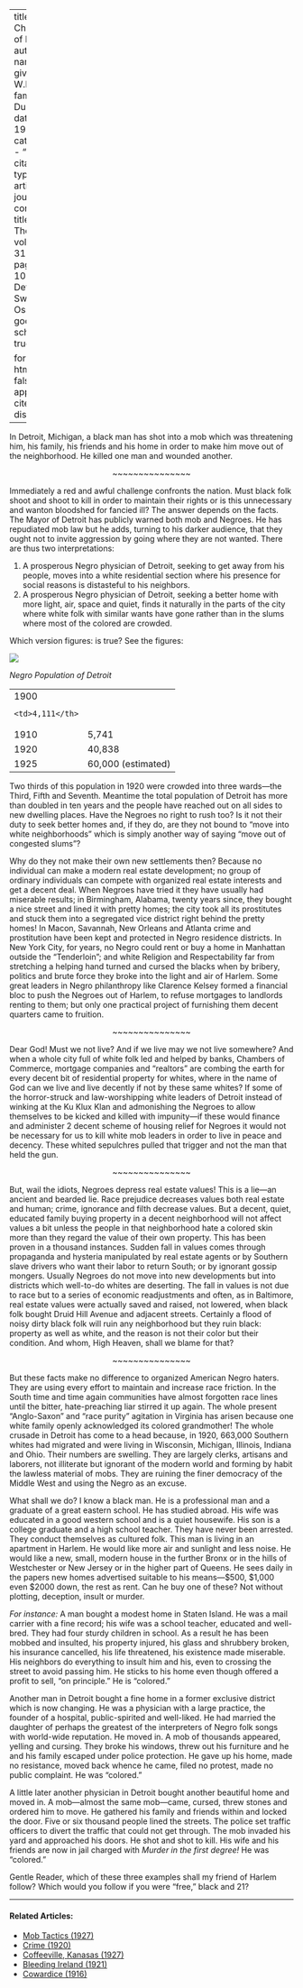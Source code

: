 
---
title: 'The Challenge of Detroit'
author:
  - name:
      given: W.E.B.
      family: Du Bois
date: May 1925
categories: 
  - ""
citation: 
  type: article-journal
  container-title: The Crisis
  volume: 31
  issue: 1
  page: 7-10
index:  Detroit | Sweet, Ossian
google-scholar: true

format:
  html:
    toc: false
    appendix-cite-as: display
---


In Detroit, Michigan, a black man has shot into a mob which was threatening him, his family, his friends and his home in order to make him move out of the neighborhood. He killed one man and wounded another.

<p style="text-align:center"> ~~~~~~~~~~~~~~~ </p>

Immediately a red and awful challenge confronts the nation. Must black folk shoot and shoot to kill in order to maintain their rights or is this unnecessary and wanton bloodshed for fancied ill? The answer depends on the facts. The Mayor of Detroit has publicly warned both mob and Negroes. He has repudiated mob law but he adds, turning to his darker audience, that they ought not to invite aggression by going where they are not wanted. There are thus two interpretations:

1. A prosperous Negro physician of Detroit, seeking to get away from his people, moves into a white residential section where his presence for social reasons is distasteful to his neighbors.
2. A prosperous Negro physician of Detroit, seeking a better home with more light, air, space and quiet, finds it naturally in the parts of the city where white folk with similar wants have gone rather than in the slums where most of the colored are crowded.

Which version figures: is true? See the figures:

![](../../../Images/detroit_pop.png)

*Negro Population of Detroit*    

<table class="dot-table">

  <tr>
    <td>1900</th>
    <td>4,111</th>
  </tr>
  <tr>
    <td>1910</td>
    <td>5,741</td>
  </tr>
  <tr>
    <td>1920</td>
    <td>40,838</td>
  </tr>
  <tr>
    <td>1925</td>
    <td>60,000 (estimated)</td>
  </tr>
</table> 

Two thirds of this population in 1920 were crowded into three wards---the Third, Fifth and Seventh. Meantime the total population of Detroit has more than doubled in ten years and the people have reached out on all sides to new dwelling places. Have the Negroes no right to rush too? Is it not their duty to seek better homes and, if they do, are they not bound to "move into white neighborhoods" which is simply another way of saying "move out of congested slums"?

Why do they not make their own new settlements then? Because no individual can make a modern real estate development; no group of ordinary individuals can compete with organized real estate interests and get a decent deal. When Negroes have tried it they have usually had miserable results; in Birmingham, Alabama, twenty years since, they bought a nice street and lined it with pretty homes; the city took all its prostitutes and stuck them into a segregated vice district right behind the pretty homes! In Macon, Savannah, New Orleans and Atlanta crime and prostitution have been kept and protected in Negro residence districts. In New York City, for years, no Negro could rent or buy a home in Manhattan outside the "Tenderloin"; and white Religion and Respectability far from stretching a helping hand turned and cursed the blacks when by bribery, politics and brute force they broke into the light and air of Harlem. Some great leaders in Negro philanthropy like Clarence Kelsey formed a financial bloc to push the Negroes out of Harlem, to refuse mortgages to landlords renting to them; but only one practical project of furnishing them decent quarters came to fruition.

<p style="text-align:center !important;"> ~~~~~~~~~~~~~~~  </p>

Dear God! Must we not live? And if we live may we not live somewhere? And when a whole city full of white folk led and helped by banks, Chambers of Commerce, mortgage companies and "realtors" are combing the earth for every decent bit of residential property for whites, where in the name of God can we live and live decently if not by these same whites? If some of the horror-struck and law-worshipping white leaders of Detroit instead of winking at the Ku Klux Klan and admonishing the Negroes to allow themselves to be kicked and killed with impunity---if these would finance and administer 2 decent scheme of housing relief for Negroes it would not be necessary for us to kill white mob leaders in order to live in peace and decency. These whited sepulchres pulled that trigger and not the man that held the gun.

<p style="text-align:center"> ~~~~~~~~~~~~~~~ </p>

But, wail the idiots, Negroes depress real estate values! This is a lie---an ancient and bearded lie. Race prejudice decreases values both real estate and human; crime, ignorance and filth decrease values. But a decent, quiet, educated family buying property in a decent neighborhood will not affect values a bit unless the people in that neighborhood hate a colored skin more than they regard the value of their own property. This has been proven in a thousand instances. Sudden fall in values comes through propaganda and hysteria manipulated by real estate agents or by Southern slave drivers who want their labor to return South; or by ignorant gossip mongers. Usually Negroes do not move into new developments but into districts which well-to-do whites are deserting. The fall in values is not due to race but to a series of economic readjustments and often, as in Baltimore, real estate values were actually saved and raised, not lowered, when black folk bought Druid Hill Avenue and adjacent streets. Certainly a flood of noisy dirty black folk will ruin any neighborhood but they ruin black: property as well as white, and the reason is not their color but their condition. And whom, High Heaven, shall we blame for that?

<p style="text-align:center"> ~~~~~~~~~~~~~~~ </p>

But these facts make no difference to organized American Negro haters. They are using every effort to maintain and increase race friction. In the South time and time again communities have almost forgotten race lines until the bitter, hate-preaching liar stirred it up again. The whole present "Anglo-Saxon" and "race purity" agitation in Virginia has arisen because one white family openly acknowledged its colored grandmother! The whole crusade in Detroit has come to a head because, in 1920, 663,000 Southern whites had migrated and were living in Wisconsin, Michigan, Illinois, Indiana and Ohio. Their numbers are swelling. They are largely clerks, artisans and laborers, not illiterate but ignorant of the modern world and forming by habit the lawless material of mobs. They are ruining the finer democracy of the Middle West and using the Negro as an excuse.

What shall we do? I know a black man. He is a professional man and a graduate of a great eastern school. He has studied abroad. His wife was educated in a good western school and is a quiet housewife. His son is a college graduate and a high school teacher. They have never been arrested. They conduct themselves as cultured folk. This man is living in an apartment in Harlem. He would like more air and sunlight and less noise. He would like a new, small, modern house in the further Bronx or in the hills of Westchester or New Jersey or in the higher part of Queens. He sees daily in the papers new homes advertised suitable to his means---$500, $1,000 even $2000 down, the rest as rent. Can he buy one of these? Not without plotting, deception, insult or murder.

*For instance:* A man bought a modest home in Staten Island. He was a mail carrier with a fine record; his wife was a school teacher, educated and well-bred. They had four sturdy children in school. As a result he has been mobbed and insulted, his property injured, his glass and shrubbery broken, his insurance cancelled, his life threatened, his existence made miserable.  His neighbors do everything to insult him and his, even to crossing the street to avoid passing him. He sticks to his home even though offered a profit to sell, "on principle." He is "colored."

Another man in Detroit bought a fine home in a former exclusive district which is now changing. He was a physician with a large practice, the founder of a hospital, public-spirited and well-liked. He had married the daughter of perhaps the greatest of the interpreters of Negro folk songs with world-wide reputation. He moved in. A mob of thousands appeared, yelling and cursing. They broke his windows, threw out his furniture and he and his family escaped under police protection. He gave up his home, made no resistance, moved back whence he came, filed no protest, made no public complaint. He was "colored."



A little later another physician in Detroit bought another beautiful home and moved in. A mob---almost the same mob---came, cursed, threw stones and ordered him to move. He gathered his family and friends within and locked the door. Five or six thousand people lined the streets. The police set traffic officers to divert the traffic that could not get through. The mob invaded his yard and approached his doors. He shot and shot to kill. His wife and his friends are now in jail charged with *Murder in the first degree!* He was "colored."

Gentle Reader, which of these three examples shall my friend of Harlem follow? Which would you follow if you were "free," black and 21?

<!-- Similar articles start here -->

<hr>
#### Related Articles:

* [Mob Tactics (1927)](/Volumes/34/06/mob_tactics.html)
* [Crime (1920)](/Volumes/19/04/crime.html)
* [Coffeeville, Kanasas (1927)](/Volumes/34/05/coffeville_kansas.html)
* [Bleeding Ireland (1921)](/Volumes/21/05/bleeding-ireland.html)
* [Cowardice (1916)](/Volumes/12/06/cowardice.html)

<!-- Similar articles end here -->